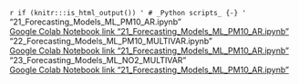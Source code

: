 `r if (knitr:::is_html_output()) '
# _Python scripts_ {-}
'`
 "21_Forecasting_Models_ML_PM10_AR.ipynb"  
[Google Colab Notebook link "21_Forecasting_Models_ML_PM10_AR.ipynb"](https://colab.research.google.com/gist/sergioberdiales/4ba779b51fa0a83499f563b6bdc0bc25/21_forecasting_models_ml_pm10_ar.ipynb)  
   "22_Forecasting_Models_ML_PM10_MULTIVAR.ipynb"  
[Google Colab Notebook link "21_Forecasting_Models_ML_PM10_AR.ipynb"](https://colab.research.google.com/gist/sergioberdiales/ae75a47dc97c9e64bf43336901dacb17/22_forecasting_models_ml_pm10_multivar.ipynb)  
   "23_Forecasting_Models_ML_NO2_MULTIVAR"  
[Google Colab Notebook link "21_Forecasting_Models_ML_PM10_AR.ipynb"](https://colab.research.google.com/gist/sergioberdiales/183b0c2421948c455fe047626bed7e9d/23_forecasting_models_ml_no2_multivar.ipynb)  
